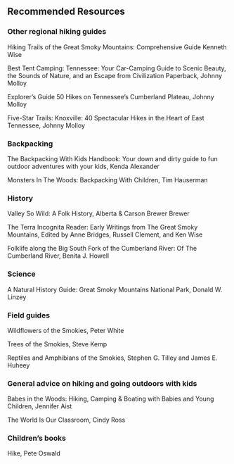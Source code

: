 ## Recommended Resources

### Other regional hiking guides

Hiking Trails of the Great Smoky Mountains: Comprehensive Guide Kenneth Wise

Best Tent Camping: Tennessee: Your Car-Camping Guide to Scenic Beauty, the Sounds of Nature, and an Escape from Civilization Paperback, Johnny Molloy

Explorer's Guide 50 Hikes on Tennessee's Cumberland Plateau, Johnny Molloy

Five-Star Trails: Knoxville: 40 Spectacular Hikes in the Heart of East Tennessee, Johnny Molloy

### Backpacking

The Backpacking With Kids Handbook: Your down and dirty guide to fun outdoor adventures with your kids, Kenda Alexander 

Monsters In The Woods: Backpacking With Children, Tim Hauserman

### History

Valley So Wild: A Folk History, Alberta & Carson Brewer Brewer

The Terra Incognita Reader: Early Writings from The Great Smoky Mountains, Edited by Anne Bridges, Russell Clement, and Ken Wise

Folklife along the Big South Fork of the Cumberland River: Of The Cumberland River, Benita J. Howell

### Science

A Natural History Guide: Great Smoky Mountains National Park, Donald W. Linzey

### Field guides

Wildflowers of the Smokies, Peter White

Trees of the Smokies, Steve Kemp

Reptiles and Amphibians of the Smokies, Stephen G. Tilley and James E. Huheey

### General advice on hiking and going outdoors with kids

Babes in the Woods: Hiking, Camping & Boating with Babies and Young Children, Jennifer Aist

The World Is Our Classroom, Cindy Ross

### Children's books

Hike, Pete Oswald